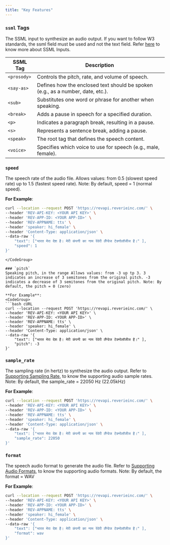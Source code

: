 ```yaml
---
title: "Key Features"
---
```

### `ssml` Tags
The SSML input to synthesize an audio output. If you want to follow W3 standards, the ssml field must be used and not the text field. Refer [here](/usage-guides/text-to-speech/ssml-tags) to know more about SSML Inputs.

| SSML Tag     | Description                                          |
|--------------|------------------------------------------------------|
| `<prosody>`  | Controls the pitch, rate, and volume of speech.      |
| `<say-as>`   | Defines how the enclosed text should be spoken (e.g., as a number, date, etc.). |
| `<sub>`      | Substitutes one word or phrase for another when speaking. |
| `<break>`    | Adds a pause in speech for a specified duration.     |
| `<p>`        | Indicates a paragraph break, resulting in a pause.   |
| `<s>`        | Represents a sentence break, adding a pause.        |
| `<speak>`    | The root tag that defines the speech content.        |
| `<voice>`    | Specifies which voice to use for speech (e.g., male, female). |

### `speed` 
The speech rate of the audio file. Allows values: from 0.5 (slowest speed rate) up to 1.5 (fastest speed rate). Note: By default, speed = 1 (normal speed).

**For Example**: 
<CodeGroup>
```bash cURL 
curl --location --request POST 'https://revapi.reverieinc.com/' \
--header 'REV-API-KEY: <YOUR API KEY>' \
--header 'REV-APP-ID: <YOUR APP-ID>' \
--header 'REV-APPNAME: tts' \
--header 'speaker: hi_female' \
--header 'Content-Type: application/json' \
--data-raw '{
	"text": ["भारत मेरा देश है। मेरी कंपनी का नाम रेवेरी लैंग्वेज टेक्नोलॉजीज है।" ], 
	"speed": 1
}'
```
```
</CodeGroup>

### `pitch` 
Speaking pitch, in the range Allows values: from -3 up tp 3. 3 indicates an increase of 3 semitones from the original pitch. -3 indicates a decrease of 3 semitones from the original pitch. Note: By default, the pitch = 0 (zero)

**For Example**: 
<CodeGroup>
```bash cURL
curl --location --request POST 'https://revapi.reverieinc.com/' \
--header 'REV-API-KEY: <YOUR API KEY>' \
--header 'REV-APP-ID: <YOUR APP-ID>' \
--header 'REV-APPNAME: tts' \
--header 'speaker: hi_female' \
--header 'Content-Type: application/json' \
--data-raw '{
	"text": ["भारत मेरा देश है। मेरी कंपनी का नाम रेवेरी लैंग्वेज टेक्नोलॉजीज है।" ], 
	"pitch": -3
}'
```
</CodeGroup>

### `sample_rate` 
The sampling rate (in hertz) to synthesize the audio output. Refer to [Supporting Sampling Rate](/usage-guides/text-to-speech/supported-sampling-rates), to know the supporting audio sample rates. Note: By default, the sample_rate = 22050 Hz (22.05kHz)

**For Example**: 
<CodeGroup>
```bash cURL 
curl --location --request POST 'https://revapi.reverieinc.com/' \
--header 'REV-API-KEY: <YOUR API KEY>' \
--header 'REV-APP-ID: <YOUR APP-ID>' \
--header 'REV-APPNAME: tts' \
--header 'speaker: hi_female' \
--header 'Content-Type: application/json' \
--data-raw '{
	"text": ["भारत मेरा देश है। मेरी कंपनी का नाम रेवेरी लैंग्वेज टेक्नोलॉजीज है।" ], 
	"sample_rate": 22050
}'
```
</CodeGroup>

### `format` 
The speech audio format to generate the audio file. Refer to [Supporting Audio Formats](/usage-guides/text-to-speech/supported-audio-formats), to know the supporting audio formats. Note: By default, the format = WAV

**For Example**: 
<CodeGroup>
```bash cURL 
curl --location --request POST 'https://revapi.reverieinc.com/' \
--header 'REV-API-KEY: <YOUR API KEY>' \
--header 'REV-APP-ID: <YOUR APP-ID>' \
--header 'REV-APPNAME: tts' \
--header 'speaker: hi_female' \
--header 'Content-Type: application/json' \
--data-raw '{
	"text": ["भारत मेरा देश है। मेरी कंपनी का नाम रेवेरी लैंग्वेज टेक्नोलॉजीज है।" ], 
	"format": wav
}'
```
</CodeGroup>


